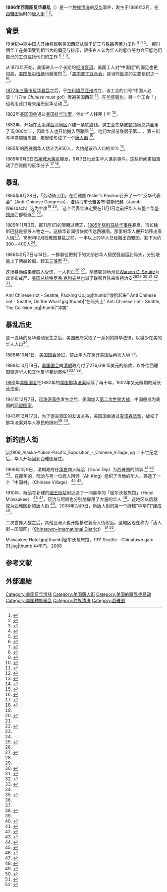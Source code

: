 {{Rough translation|time=2021-04-02T16:26:56+00:00}}
{{Infobox civilian attack
|title=1886年西雅图反华暴乱
|image=Anti-Chinese Riot-Seattle 1886.jpg
|location=[[西雅图|西雅图]]
|date=1886年2月
|type=[[美国反中情绪|美国反中情绪]]、[[种族清洗|种族清洗]]
|victims=西雅图华人
|perpetrators=[[美国白人|美国白人]]
|motive=[[反华|反华]]、[[种族歧视|种族歧视]]
}}

'''1886年西雅图反华暴乱'''（{{lang-en|'''Seattle riot of 1886'''}}）是一个[[种族清洗|种族清洗]]的[[反华|反华]]事件，发生于1886年2月，在[[西雅图|西雅图]]当时的[[唐人街|唐人街]]
<ref name="Pfaelzer">{{cite book
|url=https://books.google.com/books?id=koQalf4HiZ4C
|title=Driven out: the forgotten war against Chinese Americans
|last1=Pfaelzer
|first1=Jean
|pages=400
|publisher=University of California Press
|date=August 2008
|isbn=9780520256941
}}</ref>
<ref name=Jean>{{cite book
|last1=菲尔泽
|first1=琼
|date=2016-08-01
|title=驱逐(被遗忘的美国排华战争)
|url=http://www.zxhsd.com/kgsm/ts/2016/10/10/3654114.shtml
|pages=431
|publisher=花城
|isbn=9787536080508
}}</ref>。

==背景==
19世纪中期中国人开始移民到美国西部从事于[[加利福尼亚淘金潮|矿工]]与[[第一条横贯大陆铁路|铁路]]等[[苦力|苦力]]工作
<ref name="Clain">{{cite book
|title=Chinese Immigrants and American Law
|url=https://books.google.com/books?id=rnYwKmpjvCAC&pg=PA449
|last1=Taylor
|last2=Francis
|editor1-last=McClain
|editor1-first=Charles
|date=October 1, 1994
|publisher=Routledge
|isbn=978-0-8153-1849-1
|pages=191–193
|access-date=2021-04-02
|archive-date=2021-05-10
|archive-url=https://web.archive.org/web/20210510183408/https://books.google.com/books?id=rnYwKmpjvCAC&pg=PA449
|dead-url=no
}}</ref>
<ref>{{cite news
|last=Sayej
|first=Nadja
|url=https://www.theguardian.com/artanddesign/2019/jul/18/forgotten-by-society-how-chinese-migrants-built-the-transcontinental-railroad
|title='Forgotten by society' – how Chinese migrants built the transcontinental railroad
|date=Jul 18, 2019
|newspaper=The Guardian
|accessdate=2021-04-02
|archive-date=2021-05-11
|archive-url=https://web.archive.org/web/20210511161207/https://www.theguardian.com/artanddesign/2019/jul/18/forgotten-by-society-how-chinese-migrants-built-the-transcontinental-railroad
|dead-url=no
}}</ref>
<ref>{{cite web
|url=https://www.history.com/news/transcontinental-railroad-chinese-immigrants
|title=Building the Transcontinental Railroad: How 20,000 Chinese Immigrants Made It Happen
|last1=Kennedy
|first1=Lesley
|date=May 10, 2019
|publisher=A&E Television Networks, LLC.
|access-date=2021-04-02
|archive-date=2021-05-26
|archive-url=https://web.archive.org/web/20210526135325/https://www.history.com/news/transcontinental-railroad-chinese-immigrants
|dead-url=no
}}</ref>。
那时期华工在美国受到相当大的偏见与排斥，很多白人认为华人的低价勞力会压低他们自己的工资或抢他们的工作
<ref name="Morgan">{{cite book
|url=https://www.jstor.org/stable/j.ctvcwn271
|title=Puget's Sound: A Narrative of Early Tacoma and the Southern Sound
|last=Morgan
|first=Murray
|publisher=University of Washington Press
|year=1981
|isbn=0295958421
}}</ref>
<ref name="Lang">{{cite book
|last1=Morgan
|first1=Murray
|last2=Lang
|first2=William L.
|date=2003
|title=Puget's Sound: A Narrative of Early Tacoma and the Southern Sound
|url=https://books.google.com/books?id=ufZMHQAACAAJ
|publisher=University of Washington Press
|isbn=0295983035
|access-date=2021-04-02
|archive-date=2014-01-11
|archive-url=https://web.archive.org/web/20140111141257/http://books.google.com/books?id=ufZMHQAACAAJ
|dead-url=no
}}</ref>
<ref name="Cross">{{cite book
|url=https://archive.org/details/historyoflabormo00cros
|first=Ira
|last=Cross
|chapter=VII: 'The Chinese Must Go'
|date=1935
|title=A History of the Labor Movement in California
|publisher=University of California Press
|location=Berkeley, California
|pages=88–129
|chapter-url=https://archive.org/details/historyoflabormo00cros/page/88/mode/2up
}}</ref>{{rp|88}}。

从1873年开始，美国进入一个长期的[[w:Long_Depression|经济衰退]]。美国工人对“中国佬”的偏见也更加高，[[美国反中情绪|美国反中情绪]]也越激烈
<ref name="Boomtown">{{cite news
|url=https://www.kqed.org/news/10413670/draft-boomtown-history-2a
|title=Boomtown，1870s: Decade of Bonanza，Bust and Unbridled Racism
|last1=Brekke
|first1=Dan
|date=February 11, 2015
|work=KQED
|accessdate=2021-04-02
|archive-date=2021-05-02
|archive-url=https://web.archive.org/web/20210502174528/https://www.kqed.org/news/10413670/draft-boomtown-history-2a
|dead-url=no
}}</ref>。「[[美国劳工联合会|美国劳工联合会]]」是当时[[反华|反华]]的主要组织之一
<ref name="Saxton">{{cite book
|last1=Saxton
|first1=Alexander
|date=1995
|title=The Indispensable Enemy: Labor and the Anti-Chinese Movement in California
|url=https://books.google.com/books?id=MvzzUc9knPgC&pg=PA271
|page=271
|publisher=University of California Press
|isbn=0520029054
}}</ref>。

[[1877年三藩市反华暴乱|1877年三藩市反华暴乱]]之后，{{Le|加州工人工会|Workingmen's Party of California}}于[[加利福尼亚州|加利福尼亚州]]成立，该工会的口号“中国人必滚！“（''The Chinese must go!''）传遍美国西部
<ref>{{cite book
|author1=Huping Ling
|author2=Allan W. Austin
|title=Asian American History and Culture: An Encyclopedia: An Encyclopedia
|url=https://books.google.com/books?id=OvBnBwAAQBAJ&pg=PT1346
|date=17 March 2015
|publisher=Taylor & Francis
|isbn=978-1-317-47644-3
}}</ref>。在[[华盛顿州|华盛顿州]]，另一个工会「{{Le|劳动骑士团|Knights of Labor}}」也利用此口号来组织反华活动
<ref name="Carlos">{{cite journal
|url=https://www.jstor.org/stable/968690
|title=Protest in a Promised Land: Unemployment, Disinheritance, and the Origin of Labor Militancy in the Pacific Northwest, 1885-1886
|last=Schwantes
|first=Carlos A.
|journal=The Western Historical Quarterly
|date=1982
|volume=13
|issue=4
|doi=10.2307/968690
|pages=373-90
|access-date=2021-04-02
|archive-date=2021-05-19
|archive-url=https://web.archive.org/web/20210519232228/https://www.jstor.org/stable/968690
|dead-url=no
}}</ref>。

1882年[[美国国会|美国国会]]通过[[美国排华法案|美国排华法案]]，停止华人移民十年
<ref name="Exclusion">{{cite web
|url=https://www.ourdocuments.gov/doc.php?doc=47
|title=Chinese Exclusion Act (1882)
|date=May 6, 1882
|publisher=General Records of the United States Government
|website=National Archive
|access-date=2021-04-02
|archive-date=2021-05-16
|archive-url=https://web.archive.org/web/20210516142944/https://www.ourdocuments.gov/doc.php?doc=47
|dead-url=no
}}</ref>。

1882年，{{Le|北太平洋铁路|Northern Pacific Railway}}开始在[[太平洋西北地区|太平洋西北地区]]兴建一条铁路线。这工业在[[华盛顿领地|华盛顿领地]]总共雇用了15,000华工，因此华人也开始搬入西雅图
<ref name="White">{{cite book
|last=White
|first=Richard
|title="It's Your Misfortune and None of My Own": A New History of the American West
|url=https://books.google.com/books?id=lCF8eIFe93cC&pg=PA342
|year=1991
|publisher=University of Oklahoma Press
|isbn=978-0-8061-2567-1
}}</ref>{{rp|283}}。他们大部份聚居于第二 、第三街与华盛顿街周围，那里便形成了一个[[唐人街|唐人街]]
<ref name="History">{{cite web
|url=http://courses.washington.edu/udp508/info/chinatown.html
|title=Chinatown: History, Then and Now
|publisher=University of Washington
|access-date=2021-04-02
|archive-date=2021-05-26
|archive-url=https://web.archive.org/web/20210526135325/http://courses.washington.edu/udp508/info/chinatown.html
|dead-url=no
}}</ref>。

1885年的西雅图华人估计为950人，大约是该市人口的10%
<ref name="Dougherty">{{cite web
|url=https://www.historylink.org/File/2745
|title=Mobs forcibly expel most of Seattle's Chinese residents beginning on February 7, 1886
|last1=Dougherty
|first1=Phil
|date=2013-11-17
|publisher=HistoryLink.org
|access-date=2021-04-02
|archive-date=2021-04-26
|archive-url=https://web.archive.org/web/20210426164748/https://www.historylink.org/File/2745
|dead-url=no
}}</ref>。

1885年9月2日[[石泉城大屠杀|石泉城大屠杀]]爆发，9月7日{{le|史夸克谷|Attack on Squak Valley Chinese laborers, 1885}}也发生华人谋杀事件。这些新闻更加激动了西雅图的反华分子
<ref name="Laurie">{{cite book
|author1=Clayton David Laurie
|author2=Ronald H. Cole
|title=The Role of Federal Military Forces in Domestic Disorders, 1877-1945
|url=https://books.google.com/books?id=MiVwxsjlxxcC
|year=1997
|publisher=Government Printing Office
|isbn=978-0-16-088268-5
}}</ref>{{rp|99}}
<ref name="Hunt">{{cite book
|last1=Hunt
|first1=Herbert
|date=1916
|title=Tacoma: Its History and Its Builders; a Half Century of Activity
|url=https://books.google.com/books?id=MIEUAAAAYAAJ
|publisher=S.J. Clarke Publishing Company
|isbn=0972684395
|access-date=2021-04-02
|archive-date=2016-06-10
|archive-url=https://web.archive.org/web/20160610072436/https://books.google.com/books?id=MiEuAAAAYAAJ
|dead-url=no
}}</ref>{{rp|365}}。

==暴乱==
1885年9月28日，「劳动骑士团」在西雅图Yesler's Pavilion召开了一个“反华代表会”（Anti-Chinese Congress），[[塔科马|塔科马]]市长雅各布·魏斯巴赫（Jacob Weisbach）选为主席<ref name=Laurie/>{{rp|99}}
<ref name="iexaminer">{{cite news
|last=Chin
|first=Doug
|url=https://iexaminer.org/seattles-anti-chinese-race-riot-february-7-1886-the-day-seattle-imploded/
|title=Seattle’s Anti-Chinese Race Riot—February 7, 1886: The Day Seattle Imploded
|date=February 7, 2016
|newspaper=International Examiner
|accessdate=2021-04-02
|archive-date=2021-03-18
|archive-url=https://web.archive.org/web/20210318141052/https://iexaminer.org/seattles-anti-chinese-race-riot-february-7-1886-the-day-seattle-imploded/
|dead-url=no
}}</ref>。
这个代表会决定要在11月1日之前把华人从整个[[华盛顿州|华盛顿州]]西部驱逐<ref name="Hunt"/>{{rp|366}}
<ref>{{cite journal
|date=March 6, 1886
|title=ANTI-CHINESE RIOT AT SEATTLE
|url=http://immigrants.harpweek.com/chineseamericans/Items/Item095L.htm
|journal=Harper’s Weekly
|pages=155
|publisher=HarpWeek, LLC
|access-date=2021-04-02
|archive-date=2008-05-15
|archive-url=https://web.archive.org/web/20080515211703/http://immigrants.harpweek.com/ChineseAmericans/Items/Item095L.htm
|dead-url=no
}}</ref>。

1885年11月3日，即11月1日的限期过两天，[[1885年塔科马排华事件|1885年塔科马排华事件]]暴发，市长魏斯巴赫是领导人物之一。这排华新闻很快就传达西雅图，那里的华人便开始移出唐人街<ref name="iexaminer"/>。1886年2月西雅图暴乱之前，一半以上的华人已经搬出西雅图，剩下大约300－400人<ref name="Dougherty"/>。

1886年2月7日与14日，一群暴徒把剩下的大部份华人居民强迫运到码头，分别地逼上了两艘轮船，赶去[[三藩市|三藩市]]
<ref name="Beth">{{cite book
|last=Lew-Williams
|first=Beth
|title=The Chinese Must Go Violence, Exclusion, and the Making of the Alien in America
|url=https://www.google.com/books/edition/The_Chinese_Must_Go/4KdLDwAAQBAJ
|year=2018
|publisher=Harvard University Press
|isbn=0674919920
}}</ref>{{rp|160}}。

这场暴动结果使四人受伤，一人死亡<ref name="Crowley"/>
<ref name="Schwantes">{{cite book
|url=https://books.google.com/books?id=JImlIbueaXcC
|title=The Pacific Northwest
|last=Schwantes
|first=Carlos
|publisher=University of Nebraska Press
|date=Jan 1, 1996
|isbn=9780803292284
|pages=335–336
|access-date=2021-04-02
|archive-date=2016-10-22
|archive-url=https://web.archive.org/web/20161022092211/https://books.google.com/books?id=JImlIbueaXcC
|dead-url=no
}}</ref>。华盛顿领地州长[[w:Watson_C._Squire|Watson C. Squire]]为此宣布戒严，[[美国总统|美国总统]][[格罗弗·克利夫兰|格罗弗·克利夫兰]]也派了联邦兵队来维持治安<ref name=Laurie/>{{rp|105}}<ref name="Dougherty"/>
<ref name="Kinnear">{{cite book
|last1=Kinnear
|first1=George
|date=January 1, 1911
|title=Anti-Chinese Riots at Seattte, Wn., February 8th, 1886
|url=https://books.google.com/books?id=KMg4AQAAMAAJ
|publisher=Seattle Post-Intelligencer
}}</ref>
<ref name="Zhao">{{cite book
|url=https://books.google.com/books?id=SQPRCA9S9WAC
|title=Asian American Chronology: Chronologies of the American Mosaic
|last1=Zhao
|first1=Xiaojian
|year=2009
|pages=21
|isbn=9780313348754
|publisher=Greenwood Press
|access-date=2021-04-02
|archive-date=2016-04-05
|archive-url=https://web.archive.org/web/20160405084809/https://books.google.com/books?id=SQPRCA9S9WAC
|dead-url=no
}}</ref>
<ref name="CSPN">{{cite web
|url=http://www.washington.edu/uwired/outreach/cspn/Website/Classroom%20Materials/Pacific%20Northwest%20History/Lessons/Lesson%2015/15.html
|title=Chinese and the Anti-Chinese Movement in the Late 19th-Century Northwest
|publisher=University of Washington
|website=Center for the Study of the Pacific Northwest
|access-date=2021-04-02
|archive-date=2021-04-16
|archive-url=https://web.archive.org/web/20210416173040/https://www.washington.edu/uwired/outreach/cspn/Website/Classroom%20Materials/Pacific%20Northwest%20History/Lessons/Lesson%2015/15.html
|dead-url=no
}}</ref>
<ref>{{cite web
|url=https://www.sos.wa.gov/archives/timeline/detail.aspx?id=118
|title=Territorial Timeline President Chester A. Arthur appointed Watson C. Squire governor
|publisher=Washington Secretary of State
|website=Washington State Archives
}}</ref>。
<gallery mode=packed>
Anti Chinese riot - Seattle, Packing Up.jpg|thumb|“收拾起来”
Anti Chinese riot - Seattle, On the Wharf.jpg|thumb|“在码头上”
Anti Chinese riot - Seattle, The Collision.jpg|thumb|“冲突”
</gallery>

==暴乱后史==
这一连续的反华暴动发生之后，美国政府采取了一系列的排华法律，以减少在美的华人人口<ref name=Laurie/>{{rp|108}}。

1888年10月1日，[[美国国会|美国国会]]通过{{tsl|en|Scott Act (1888)|斯科特法案}}，禁止华人在离开美国后再次入境
<ref>{{cite web
|url=http://ahistoricalrecord.com/manuscript/the-first-decade-of-the-chinese-exclusion-act
|title=美华史记 排华法案的第一个十年
|author=欣欣然
|date=2020-09-20
|publisher=美华联盟
}}</ref>。

1888年10月19日，[[美国国会|美国国会]]向[[清朝|清朝]]政府付了276,619.15美元的赔款，以补偿西雅图驱逐华人和其他反华暴动案件<ref name="Hunt"/>{{rp|383}}<ref name="Pfaelzer"/>{{rp|229}}
<ref name="Crowley">{{cite web
|last=Crowley
|first=Walt
|title=Anti-Chinese Activism - Seattle
|date=1999-05-02
|publisher=The Online Encyclopedia of Washington State History
|url=https://www.historylink.org/File/1057
|access-date=2021-04-02
|archive-date=2021-03-18
|archive-url=https://web.archive.org/web/20210318212659/https://www.historylink.org/File/1057
|dead-url=no
}}</ref>。

[[w:Geary_Act|1892]]年[[美国国会|美国国会]]把1882年的[[美国排华法案|美国排华法案]]延续了再十年，1902年又无限期的延长此法案。

1941年12月7日，[[珍珠港事件|珍珠港事件]]发生之后，美国加入[[第二次世界大战|第二次世界大战]]，中国便成为美国的[[同盟國_(第二次世界大戰)|同盟国家]]。

1943年12月17日，为了促进双国的友谊关系，美国国会通过[[麦诺森法案|麦诺森法案]]，放松了排华法案对华人移民的限制<ref name="Exclusion"/>
<ref>{{cite web
|url=https://history.state.gov/milestones/1866-1898/chinese-immigration
|title=Chinese Immigration and the Chinese Exclusion Acts
|publisher=United States Department of State
|website=Office of the Historian, Foreign Service Institute
|access-date=2021-04-02
|archive-date=2019-04-05
|archive-url=https://web.archive.org/web/20190405033646/https://history.state.gov/milestones/1866-1898/chinese-immigration
|dead-url=no
}}</ref>。

==新的唐人街==
[[File:1909_Alaska-Yukon-Pacific_Exposition_-_Chinese_Village.jpg|thumb]]
二十世纪之后，华人开始回到西雅图居住。

1909年1月9日，清朝政府任[[华裔|华裔]]商人阮洽（Goon Dip）为西雅图的领事
<ref name="EXPOSITION">{{cite web
|url=https://www.cinarc.org/AYPE.html
|title=ALASKA-YUKON-PACIFIC EXPOSITION 西雅图1909博览会
|publisher=金山西北角 - 华裔研究中心
|website=Chinese in Northwest America Research Committee
|access-date=2021-04-02
|archive-date=2021-02-28
|archive-url=https://web.archive.org/web/20210228203939/http://www.cinarc.org/aype.html
|dead-url=no
}}</ref>
<ref name="Chesley">{{cite web
|last=Chesley
|first=Frank
|title=Goon Dip (ca. 1862-1933)
|date=1999-05-26
|publisher=The Online Encyclopedia of Washington State History
|url=https://www.historylink.org/File/9026
|access-date=2021-04-02
|archive-date=2021-03-19
|archive-url=https://web.archive.org/web/20210319201907/https://www.historylink.org/File/9026
|dead-url=no
}}</ref>
<ref name="Fairhaven">{{cite web
|title=The 1909 Fairhaven Empress Tree
|publisher=Fairhaven History
|url=https://www.fairhavenhistory.com/content/west/1909_empress_c
|access-date=2021-04-02
|archive-date=2020-01-03
|archive-url=https://web.archive.org/web/20200103084407/https://www.fairhavenhistory.com/content/west/1909_empress_c
|dead-url=no
}}</ref>。在那年的{{link-en|阿拉斯加－育空－太平洋博览会|Alaska–Yukon–Pacific Exposition}}，阮洽与另一位商人阿倾（Ah King）组织了当地的华人，建造了一个「中国村」（Chinese Village）
<ref name="shouxi">{{cite web
|author=何氏币
|url=http://bbs.shouxi.com/forum.php?mod=viewthread&tid=12169
|title=Ah King--20世纪初西雅图唐人街之王
|date=2017-04-10|publisher=首席收藏
}}</ref>
<ref name="Phil">{{cite web
|last=Dougherty
|first=Phil
|title=Alaska-Yukon-Pacific Exposition (1909): Chinese Village
|date=2009-03-25
|publisher=The Online Encyclopedia of Washington State History
|url=https://www.historylink.org/File/8964
|access-date=2021-04-02
|archive-date=2020-01-16
|archive-url=https://web.archive.org/web/20200116180848/https://www.historylink.org/File/8964
|dead-url=no
}}</ref>。

1910年，阮洽在新建的[[國王街站|國王街站]]附近造了一间豪华的「密尔沃基旅馆」（Hotel Milwaukee）
<ref name="Tonkin1">{{cite web
|title=Milwaukee Hotel
|date=November 18, 2013
|url=https://tonkinarchitecture.com/project/milwaukee-hotel/
|publisher=Tonkin Architecture
|access-date=2021-04-02
|archive-date=2018-09-17
|archive-url=https://web.archive.org/web/20180917195018/http://tonkinarchitecture.com/project/milwaukee-hotel/
|dead-url=no
}}</ref>
<ref name="Tonkin2">{{cite web
|title=Milwaukee Hotel
|url=http://tonkinarchitecture.com/milwaukee-hotel/
|publisher=Tonkin Architecture
}}</ref>，阮洽与阿倾也分别地雇用了大量的华人
<ref name="BUSINESS">{{cite web
|url=https://www.cinarc.org/Business.html
|title=BUSINESS & BUSINESSMEN 商业
|publisher=金山西北角 - 华裔研究中心
|website=Chinese in Northwest America Research Committee
|access-date=2021-04-02
|archive-date=2021-04-23
|archive-url=https://web.archive.org/web/20210423130218/http://www.cinarc.org/Business.html
|dead-url=no
}}</ref>。这地区以后就成为西雅图新的唐人街
<ref name="Chin">{{cite book
|last1=Chin
|first1=Doug
|date=March 1, 2002
|title=Seattle's International District: The Making of a Pan-Asian American Community
|url=https://books.google.com/books/about/Seattle_s_International_District.html?id=pvsXAAAAYAAJ
|publisher=International Examiner Press
|isbn=0295981970
}}</ref>。2008年2月9日，新唐人街的第一个牌楼“中华门”建成
<ref name="chinanews">{{cite web
|author=张芷毓
|title=西雅图中国城第一个牌楼“中华门”将揭神秘面纱
|url=http://www.chinanews.com/hr/trj/news/2008/01-11/1130830.shtml
|publisher=中国新闻网
}}</ref>。

二次世界大战之后，其他亚洲人也开始移进新唐人街附近。这地区现在称为「唐人街－国际区」（[[w:Chinatown–International_District,_Seattle|Chinatown–International District]]）
<ref name="hwjyw">{{cite web
|title=美国西雅图唐人街
|url=http://www.hwjyw.com/zhwh/trj/mz/200704/t20070425_768.shtml
|date=2007-04-25
|publisher=中国华文教育网
|access-date=2021-04-02
|archive-date=2013-11-05
|archive-url=https://web.archive.org/web/20131105061606/http://www.hwjyw.com/zhwh/trj/mz/200704/t20070425_768.shtml
|dead-url=no
}}</ref>
<ref name="District">{{cite web
|title=History of the International District
|url=http://www.cidbia.org/history
|publisher=HistoryLink.org
|access-date=2021-04-02
|archive-date=2013-09-03
|archive-url=https://web.archive.org/web/20130903072700/http://www.cidbia.org/history
|dead-url=yes
}}</ref>。
<gallery mode=packed heights=160px>
Milwaukee Hotel.jpg|thumb|密尔沃基旅馆，1911
Seattle - Chinatown gate 01.jpg|thumb|中华门，2008
</gallery>
{{clear}}
==参考文献==
{{Reflist|30em}}

==外部連結==
{{华人}}
{{反华情绪}}
[[Category:美国反华情绪|Category:美国反华情绪]]
[[Category:美国唐人街|Category:美国唐人街]]
[[Category:美国的骚乱或暴动|Category:美国的骚乱或暴动]]
[[Category:美国种族骚乱|Category:美国种族骚乱]]
[[Category:种族清洗|Category:种族清洗]]
[[Category:西雅图|Category:西雅图]]